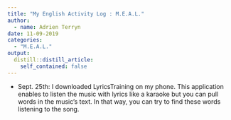 ```yaml
---
title: "My English Activity Log : M.E.A.L."
author:
  - name: Adrien Terryn
date: 11-09-2019
categories:
  - "M.E.A.L."
output:
  distill::distill_article:
    self_contained: false
---
```


- Sept. 25th: I downloaded LyricsTraining on my phone. This application enables to listen  the music with lyrics like a karaoke but you can pull words in the music's text. In that way, you can try to find these words listening to the song.

